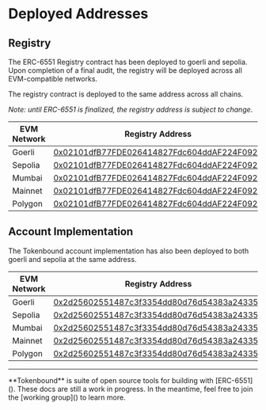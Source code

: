 
# Deployed Addresses

## Registry
The ERC-6551 Registry contract has been deployed to goerli and sepolia. Upon completion of a final audit, the registry will be deployed across all EVM-compatible networks.

The registry contract is deployed to the same address across all chains.

*Note: until ERC-6551 is finalized, the registry address is subject to change*.


|EVM Network|Registry Address|
|---|---|
|Goerli|[0x02101dfB77FDE026414827Fdc604ddAF224F0921](https://goerli.etherscan.io/address/0x02101dfB77FDE026414827Fdc604ddAF224F0921)|
|Sepolia|[0x02101dfB77FDE026414827Fdc604ddAF224F0921](https://sepolia.etherscan.io/address/0x02101dfB77FDE026414827Fdc604ddAF224F0921)|
|Mumbai|[0x02101dfB77FDE026414827Fdc604ddAF224F0921](https://mumbai.polygonscan.com/address/0x02101dfB77FDE026414827Fdc604ddAF224F0921)|
|Mainnet|[0x02101dfB77FDE026414827Fdc604ddAF224F0921](https://etherscan.io/address/0x02101dfB77FDE026414827Fdc604ddAF224F0921)|
|Polygon|[0x02101dfB77FDE026414827Fdc604ddAF224F0921](https://polygonscan.com/address/0x02101dfB77FDE026414827Fdc604ddAF224F0921)|

## Account Implementation
The Tokenbound account implementation has also been deployed to both goerli and sepolia at the same address.

|EVM Network|Registry Address|
|---|---|
|Goerli|[0x2d25602551487c3f3354dd80d76d54383a243358](https://goerli.etherscan.io/address/0x2d25602551487c3f3354dd80d76d54383a243358)|
|Sepolia|[0x2d25602551487c3f3354dd80d76d54383a243358](https://sepolia.etherscan.io/address/0x2d25602551487c3f3354dd80d76d54383a243358)|
|Mumbai|[0x2d25602551487c3f3354dd80d76d54383a243358](https://mumbai.polygonscan.com/address/0x2d25602551487c3f3354dd80d76d54383a243358)|
|Mainnet|[0x2d25602551487c3f3354dd80d76d54383a243358](https://etherscan.io/address/0x2d25602551487c3f3354dd80d76d54383a243358)|
|Polygon|[0x2d25602551487c3f3354dd80d76d54383a243358](https://polygonscan.com/address/0x2d25602551487c3f3354dd80d76d54383a243358)|

---

<Callout emoji="✍🏽">
  **Tokenbound** is suite of open source tools for building with [ERC-6551](). These docs are still a work in progress. In the meantime, feel free to join the [working group]() to learn more.
</Callout>

